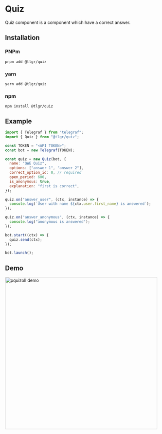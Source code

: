# Quiz

Quiz component is a component which have a correct answer.

## Installation

### PNPm

`pnpm add @tlgr/quiz`

### yarn

`yarn add @tlgr/quiz`

### npm

`npm install @tlgr/quiz`

## Example

```jsx title=example.ts
import { Telegraf } from "telegraf";
import { Quiz } from "@tlgr/quiz";

const TOKEN = "<API TOKEN>";
const bot = new Telegraf(TOKEN);

const quiz = new Quiz(bot, {
  name: "QWE Quiz",
  options: ["answer 1", "answer 2"],
  correct_option_id: 0, // required
  open_period: 600,
  is_anonymous: true,
  explanation: "first is correct",
});

quiz.on("answer_user", (ctx, instance) => {
  console.log(`User with name ${ctx.user.first_name} is answered`);
});

quiz.on("answer_anonymous", (ctx, instance) => {
  console.log("anonymous is answered");
});

bot.start((ctx) => {
  quiz.send(ctx);
});

bot.launch();
```

## Demo

<img alt="pquizoll demo" src="/Telegraph/img/quiz.png" width="500" />
